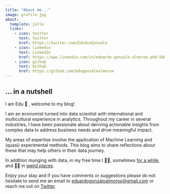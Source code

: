```yaml
---
title: "About me..."
image: profile.jpg
about:
  template: jolla
  links:
    - icon: twitter
      text: Twitter
      href: https://twitter.com/EdudinGonzalo
    - icon: linkedin
      text: LinkedIn
      href: https://www.linkedin.com/in/eduardo-gonzalo-almorox-phd-5b8b4955/
    - icon: github
      text: Github
      href: https://github.com/edugonzaloalmorox
---
```


## ... in a nutshell

I am Edu 👋 , welcome to my blog!

I am an economist turned into data scientist with international and multicultural experience in analytics. Throughout my career in several industries, I have been passionate about deriving actionable insights from complex data to address business needs and drive meaningful impact.

My areas of expertise involve the application of Machine Learning and (quasi) experimental methods. This blog aims to share reflections about these that may help others in their data journey.

In addition munging with data, in my free time I 🚴‍♂️, sometimes [for a while](https://www.northcape-tarifa.com/2022-tracking/), and 🏃‍♂️ in [weird places](http://www.saharamarathon.org/en/races/results-2015/).

Enjoy your stay and if you have comments or suggestions please do not hesitate to send me an email to [eduardogonzaloalmorox\@gmail.com](https://edugonzalmo.netlify.app/page/about/eduardogonzaloalmorox@gmail.com) or reach me out on [Twitter](https://twitter.com/EdudinGonzalo).
